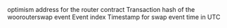 <ParamField path="contract_address">
optimism address for the router contract
</ParamField>
<ParamField path="evt_tx_hash">
Transaction hash of the woorouterswap event
</ParamField>
<ParamField path="evt_index">
Event index
</ParamField>
<ParamField path="evt_block_time">
Timestamp for swap event time in UTC
</ParamField>
